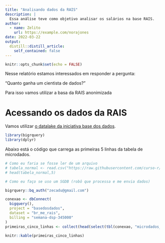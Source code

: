 ```yaml
---
title: "Analisando dados da RAIS"
description: |
  Essa análise teve como objetivo analisar os salários na base RAIS.
author:
  - name: Zelito
    url: https://example.com/norajones
date: 2022-03-22
output:
  distill::distill_article:
    self_contained: false
---
```



```r
knitr::opts_chunk$set(echo = FALSE)
```

Nesse relatório estamos interessados em responder a pergunta:

"Quanto ganha um cientista de dados?"

Para isso vamos utilizar a basa da RAIS anonimizada

# Acessando os dados da RAIS

Vamos utilizar [o datalake da iniciativa base dos dados](https://console.cloud.google.com/bigquery?p=basedosdados&d=br_me_rais&t=microdados_vinculos&page=table).

```r
library(bigrquery)
library(dplyr)
```


Abaixo está o código que carrega as primeiras 5 linhas da tabela de microdados.

```r

# Como eu faria se fosse ler de um arquivo
# tabela_normal <- read.csv("https://raw.githubusercontent.com/curso-r/main-r4ds-1/master/dados/imdb.csv")
# head(tabela_normal,5)

# Como eu faço se uso um SGDB (robô que processa e me envia dados)

bigrquery::bq_auth("zecadu@gmail.com")

conexao <- dbConnect(
  bigquery(),
  project = "basedosdados",
  dataset = "br_me_rais",
  billing = "semana-dsp-345000"
)
primeiras_cinco_linhas <- collect(head(select(tbl(conexao, "microdados_vinculos"),everything()), 5))

knitr::kable(primeiras_cinco_linhas)

```

